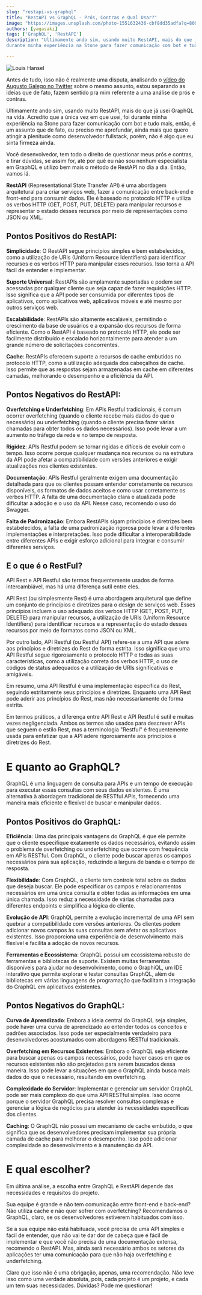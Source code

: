 ```yaml
---
slug: "restapi-vs-graphql"
title: "RestAPI vs GraphQL - Prós, Contras e Qual Usar?"
image: "https://images.unsplash.com/photo-1551632436-cbf8dd35adfa?q=80&w=2071&auto=format&fit=crop&ixlib=rb-4.0.3&ixid=M3wxMjA3fDB8MHxwaG90by1wYWdlfHx8fGVufDB8fHx8fA%3D%3D"
authors: [yagasaki]
tags: ['GraphQL', 'RestAPI']
description: "Ultimamente ando sim, usando muito RestAPI, mais do que já usei GraphQL na vida. Acredito que a única vez em que usei, foi
durante minha experiência na Stone para fazer comunicação com bot e tudo mais ..."

---
```

![Louis Hansel](https://images.unsplash.com/photo-1551632436-cbf8dd35adfa?q=80&w=2071&auto=format&fit=crop&ixlib=rb-4.0.3&ixid=M3wxMjA3fDB8MHxwaG90by1wYWdlfHx8fGVufDB8fHx8fA%3D%3D)

Antes de tudo, isso não é realmente uma disputa, analisando o [vídeo do Augusto Galego no Twitter](https://twitter.com/RealGalego/status/1729846868316770709) 
sobre o mesmo assunto, estou separando as ideias que de fato, fazem sentido pra mim referente a uma análise de prós e contras. 

Ultimamente ando sim, usando muito RestAPI, mais do que já usei GraphQL na vida. Acredito que a única vez em que usei, foi
durante minha experiência na Stone para fazer comunicação com bot e tudo mais, então, é um assunto que de fato, eu preciso me
aprofundar, ainda mais que quero atingir a plenitude como desenvolvedor fullstack, porém, não é algo que eu sinta firmeza ainda.

Você desenvolvedor, tem todo o direito de questionar meus prós e contras, e tirar dúvidas, se assim for,
até por quê eu não sou nenhum especialista em GraphQL e utilizo bem mais o método de RestAPI no dia a dia. Então, vamos lá. 

<!--truncate-->

**RestAPI** (Representational State Transfer API) é uma abordagem arquitetural para criar serviços web, fazer
a comunicação entre back-end e front-end para consumir dados. Ele é baseado no protocolo HTTP e utiliza os verbos 
HTTP (GET, POST, PUT, DELETE) para manipular recursos e representar o estado desses recursos por meio de
representações como JSON ou XML.

## Pontos Positivos do RestAPI:
**Simplicidade**: O RestAPI segue princípios simples e bem estabelecidos, como a utilização de URIs (Uniform Resource Identifiers)
para identificar recursos e os verbos HTTP para manipular esses recursos. Isso torna a API fácil de entender e implementar.

**Suporte Universal**: RestAPIs são amplamente suportadas e podem ser acessadas por qualquer cliente que seja capaz de fazer
requisições HTTP. Isso significa que a API pode ser consumida por diferentes tipos de aplicativos, como aplicativos web,
aplicativos móveis e até mesmo por outros serviços web.

**Escalabilidade**: RestAPIs são altamente escaláveis, permitindo o crescimento da base de usuários e a expansão dos recursos de
forma eficiente. Como o RestAPI é baseado no protocolo HTTP, ele pode ser facilmente distribuído e escalado horizontalmente para
atender a um grande número de solicitações concorrentes.

**Cache**: RestAPIs oferecem suporte a recursos de cache embutidos no protocolo HTTP, como a utilização adequada dos cabeçalhos de
cache. Isso permite que as respostas sejam armazenadas em cache em diferentes camadas, melhorando o desempenho e a eficiência da
API.

## Pontos Negativos do RestAPI:
**Overfetching e Underfetching**: Em APIs Restful tradicionais, é comum ocorrer overfetching (quando o cliente recebe mais dados
do que o necessário) ou underfetching (quando o cliente precisa fazer várias chamadas para obter todos os dados necessários). Isso
pode levar a um aumento no tráfego da rede e no tempo de resposta.

**Rigidez**: APIs Restful podem se tornar rígidas e difíceis de evoluir com o tempo. Isso ocorre porque qualquer mudança nos
recursos ou na estrutura da API pode afetar a compatibilidade com versões anteriores e exigir atualizações nos clientes
existentes.

**Documentação**: APIs Restful geralmente exigem uma documentação detalhada para que os clientes possam entender corretamente os
recursos disponíveis, os formatos de dados aceitos e como usar corretamente os verbos HTTP. A falta de uma documentação clara e
atualizada pode dificultar a adoção e o uso da API. Nesse caso, recomendo o uso do Swagger.

**Falta de Padronização**: Embora RestAPIs sigam princípios e diretrizes bem estabelecidos, a falta de uma padronização rigorosa
pode levar a diferentes implementações e interpretações. Isso pode dificultar a interoperabilidade entre diferentes APIs e exigir
esforço adicional para integrar e consumir diferentes serviços.

## E o que é o RestFul?
API Rest e API Restful são termos frequentemente usados de forma intercambiável, mas há uma diferença sutil entre eles.

API Rest (ou simplesmente Rest) é uma abordagem arquitetural que define um conjunto de princípios e diretrizes para o design de
serviços web. Esses princípios incluem o uso adequado dos verbos HTTP (GET, POST, PUT, DELETE) para manipular recursos, a
utilização de URIs (Uniform Resource Identifiers) para identificar recursos e a representação do estado desses recursos por meio
de formatos como JSON ou XML.

Por outro lado, API Restful (ou Restful API) refere-se a uma API que adere aos princípios e diretrizes do Rest de forma estrita.
Isso significa que uma API Restful segue rigorosamente o protocolo HTTP e todas as suas características, como a utilização correta
dos verbos HTTP, o uso de códigos de status adequados e a utilização de URIs significativas e amigáveis.

Em resumo, uma API Restful é uma implementação específica do Rest, seguindo estritamente seus princípios e diretrizes. Enquanto
uma API Rest pode aderir aos princípios do Rest, mas não necessariamente de forma estrita.

Em termos práticos, a diferença entre API Rest e API Restful é sutil e muitas vezes negligenciada. Ambos os termos são usados para
descrever APIs que seguem o estilo Rest, mas a terminologia "Restful" é frequentemente usada para enfatizar que a API adere
rigorosamente aos princípios e diretrizes do Rest.

# E quanto ao GraphQL? 
GraphQL é uma linguagem de consulta para APIs e um tempo de execução para executar essas consultas com seus dados existentes. É
uma alternativa à abordagem tradicional de RESTful APIs, fornecendo uma maneira mais eficiente e flexível de buscar e manipular
dados.

## Pontos Positivos do GraphQL:
**Eficiência**: Uma das principais vantagens do GraphQL é que ele permite que o cliente especifique exatamente os dados
necessários, evitando assim o problema de overfetching ou underfetching que ocorre com frequência em APIs RESTful. Com GraphQL, o
cliente pode buscar apenas os campos necessários para sua aplicação, reduzindo a largura de banda e o tempo de resposta.

**Flexibilidade**: Com GraphQL, o cliente tem controle total sobre os dados que deseja buscar. Ele pode especificar os campos e
relacionamentos necessários em uma única consulta e obter todas as informações em uma única chamada. Isso reduz a necessidade de
várias chamadas para diferentes endpoints e simplifica a lógica do cliente.

**Evolução de API**: GraphQL permite a evolução incremental de uma API sem quebrar a compatibilidade com versões anteriores. Os
clientes podem adicionar novos campos às suas consultas sem afetar os aplicativos existentes. Isso proporciona uma experiência de
desenvolvimento mais flexível e facilita a adoção de novos recursos.

**Ferramentas e Ecossistema**: GraphQL possui um ecossistema robusto de ferramentas e bibliotecas de suporte. Existem muitas
ferramentas disponíveis para ajudar no desenvolvimento, como o GraphiQL, um IDE interativo que permite explorar e testar consultas
GraphQL, além de bibliotecas em várias linguagens de programação que facilitam a integração do GraphQL em aplicativos existentes.

## Pontos Negativos do GraphQL:
**Curva de Aprendizado**: Embora a ideia central do GraphQL seja simples, pode haver uma curva de aprendizado ao entender todos os
conceitos e padrões associados. Isso pode ser especialmente verdadeiro para desenvolvedores acostumados com abordagens RESTful
tradicionais.

**Overfetching em Recursos Existentes**: Embora o GraphQL seja eficiente para buscar apenas os campos necessários, pode haver
casos em que os recursos existentes não são projetados para serem buscados dessa maneira. Isso pode levar a situações em que o
GraphQL ainda busca mais dados do que o necessário, resultando em overfetching.

**Complexidade do Servidor**: Implementar e gerenciar um servidor GraphQL pode ser mais complexo do que uma API RESTful simples.
Isso ocorre porque o servidor GraphQL precisa resolver consultas complexas e gerenciar a lógica de negócios para atender às
necessidades específicas dos clientes.

**Caching**: O GraphQL não possui um mecanismo de cache embutido, o que significa que os desenvolvedores precisam implementar sua
própria camada de cache para melhorar o desempenho. Isso pode adicionar complexidade ao desenvolvimento e à manutenção da API.

# E qual escolher?
Em última análise, a escolha entre GraphQL e RestAPI depende das necessidades e requisitos do projeto. 

Sua equipe é grande e não tem comunicação entre front-end e back-end? Não utiliza cache e não quer sofrer
com overfetching? Recomendamos o GraphQL, claro, se os desenvolvedores estiverem habituados com isso.

Se a sua equipe não está habituada, você precisa de uma API simples e fácil de entender, que não vai te dar dor de cabeça
que é fácil de implementar e que você não precisa de uma documentação extensa, recomendo o RestAPI. Mas, ainda
será necessário ambos os setores da aplicações ter uma comunicação para que não haja overfetching e underfetching.

Claro que isso não é uma obrigação, apenas, uma recomendação. Não leve isso como uma verdade absoluta, pois, cada
projeto é um projeto, e cada um tem suas necessidades. Dúvidas? Pode me questionar!